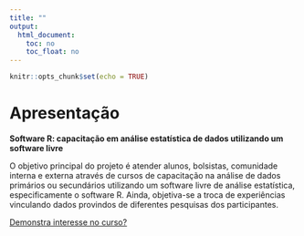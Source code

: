 ```yaml
---
title: ""
output:  
  html_document:  
    toc: no  
    toc_float: no  
---
```


```r
knitr::opts_chunk$set(echo = TRUE)
```
# Apresentação



**Software R: capacitação em análise estatística de dados utilizando um software livre**

O objetivo principal do projeto é atender alunos, bolsistas, comunidade interna e externa através de cursos de capacitação na análise de dados primários ou secundários utilizando um software livre de análise estatística, especificamente o software R. Ainda, objetiva-se a troca de experiências vinculando dados provindos de diferentes pesquisas dos participantes.

<!--
## Avaliação do curso básico

O formulário de avaliação do curso básico, edição 2017.2, está disponível para preenchimento.

[Avaliação Curso Básico 2017.2](https://docs.google.com/forms/d/1M2nUtu-pAe2471H-hHs2HyIFdYgJPK0NDXNnLcgSUUo)
-->

[Demonstra interesse no curso?](https://docs.google.com/forms/d/e/1FAIpQLSdPGJINhPg7EozUzzLBt4iKWFDGLgE0_osokGX7L2K3ygtpUA/viewform?usp=sf_link)


